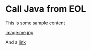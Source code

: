 = Call Java from EOL =

This is some sample content

[[image:me.jpg]]

And a [[call-java-from-epsilon|link]]